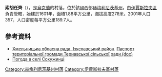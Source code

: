 {{coord|49|57|31|N|26|43|34|E|scale:100000|display=title}}

'''索胡任齊'''（{{lang-uk|Сохужинці}}），是[[烏克蘭|烏克蘭]]的村落，位於該國西部[[赫梅利尼茨基州|赫梅利尼茨基州]]，由[[伊賈斯拉夫區|伊賈斯拉夫區]]負責管轄，始建於1601年，面積1.88平方公里，海拔高度278米，2001年人口357，人口密度每平方公里189.7人。

==參考資料==
* [https://web.archive.org/web/20160306105422/http://oblrada.km.ua/district/show/15 Хмельницька обласна рада. Ізяславський район]. [https://web.archive.org/web/20141226170139/http://oblrada.km.ua/userfiles/%D0%9F%D0%B0%D1%81%D0%BF%D0%BE%D1%80%D1%82%20%D0%A2%D0%B5%D1%80%D0%BD%D0%B0%D0%B2%D0%BA%D0%B0_2011.doc Паспорт територіальної громади Тернавської сільської ради (doc)]
* [http://weather.in.ua/ua/hmel'nickaja/24682 Погода в селі Сохужинці] {{Wayback|url=http://weather.in.ua/ua/hmel%27nickaja/24682 |date=20160305191250 }}

{{DEFAULTSORT:Сохужинці}}
[[Category:赫梅利尼茨基州村落|Category:赫梅利尼茨基州村落]]
[[Category:伊賈斯拉夫區村落|Category:伊賈斯拉夫區村落]]


{{Khmelnytskyi-geo-stub}}